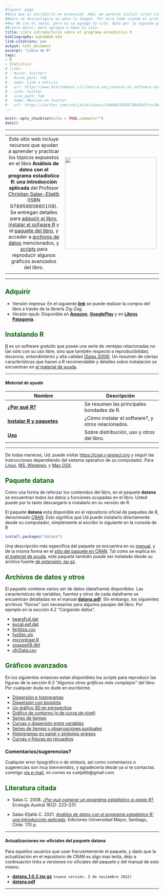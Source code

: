 ```yaml
---
#layout: page
##ojo que al escribirlo en extension .Rmd, me permite incluir citas via BibTeX,
##pero se desconfigura un poco la imagen. Por otro lado cuando el archivo es .rm, todo
##es OK con el texto, pero no se agrega la cita. Opte por lo segundo para que se 
##viera mejor, pero agregue a mano la cita.
title: Libro introductorio sobre el programa estadístico R
bibliography: mybibWeb.bib
link-citations: yes
output: html_document
excerpt: "Libro de R"
tags:
- R  
- Statistics
# links:
# - #icon: twitterr
#   #icon_pack: fab
#   name: Link a noticia
#   url: https://www.diariomayor.cl/ciencia-um/¿conoces-el-software-estadístico-r-profesor-lanza-libro-que-introduce-en-el-análisis-de-datos.html
# - icon: twitter
#   icon_pack: fab
#   name: Mencion en Twitter
#   url: https://twitter.com/cseljatib/status/1460667855675043843?s=20&t=20NyeERbyV3xlHUuzT74-w  
---
```


```r
knitr::opts_chunk$set(echo = TRUE,comment="")
date()
```

<style>H1{color:DarkRed;}</style>
<style>H2{color:DarkGreen;}</style>

--------


|  |  |
| :-------: | :----------- |
| Este sitio web incluye recursos que ayudan a aprender y practicar los tópicos expuestos en el libro **Análisis de datos con el programa estadístico R: una introducción aplicada** del Profesor [Christian Salas-Eljatib](http://eljatib.com) (ISBN 97895660860109). Se entregan  detalles para [adquirir el libro](#comprar), [instalar el sofware R](#instar) y el [paquete del libro](#paque), y acceder a [archivos de datos](#archi) mencionados, y [scripts](#scri) para reproducir algunos  gráficos avanzados del libro. | <img src="/images/portadaLibro.jpg" width="300">       |
|                  |             |

--------




## Adquirir {#comprar}
+ Versión impresa: En el siguiente [**link**](https://tienda.zigzag.cl/9789566086109-analisis-de-datos-con-el-programa-estadistico-r.html) se puede realizar la compra del libro a través de la librería  Zig-Zag.
+ Versión epub: Disponible en  [**Amazon**](https://www.amazon.com/An%C3%A1lisis-datos-programa-estad%C3%ADstico-introducci%C3%B3n-ebook/dp/B09LRHNGPL/ref=sr_1_1?keywords=Christian+Salas+Eljatib&qid=1637176913&qsid=134-6265285-4112915&s=books&sr=1-1&sres=B09LRHNGPL&srpt=ABIS_BOOK),  [**GooglePlay**](https://play.google.com/store/books/details/Christian_Salas_Eljatib_An%C3%A1lisis_de_datos_con_el_p?id=15dOEAAAQBAJ&hl=es_CL&gl=US) y en [**Libros Patagonia**](https://www.librospatagonia.com/library/search/Christian%20Salas%20Eljatib).

## Instalando R {#instar}
[R](https://cran.r-project.org) es un software gratuito que posee una serie de ventajas relacionadas no tan
sólo con su uso libre, sino que también respecto a reproducibilidad, docencia,
entendimiento y alta calidad [(Salas 2008)](#biblioaca).  Un resumen de ciertas características que hacen a R recomendable y detalles sobre instalación se encuentran en [el material de ayuda](#ayuda).

--------

#### *Material de ayuda* {#ayuda}


| Nombre      |  Descripción |
| ----------- | ----------- |
| [**¿Por qué R?**](/rlibro/porQueR.pdf)| Se resumen las principales bondades de R.  |
| [**Instalar R y paquetes**](/rlibro/instalaR.pdf)   | ¿Cómo instalar el software?, y otros relacionados.  |
| [**Uso**](/rlibro/distroUsolibroR.pdf) | Sobre distribución, uso y otros del libro. |

--------


De todas maneras, Ud. puede visitar [https://cran.r-project.org](https://cran.r-project.org) y seguir las instrucciones dependiendo del sistema operativo de su computador. Para [Linux](https://cran.r-project.org/bin/linux/), [MS. Windows](https://cran.r-project.org/bin/windows/), y [Mac OSX](https://cran.r-project.org/bin/macosx/).


## Paquete datana {#paque}
Como una forma de reforzar los contenidos del libro, 
 en el paquete **datana** se encuentran todos los datos y funciones ocupadas en el libro. Usted puede por lo tanto descargarlo e instalarlo en su versión de R.
 
 El paquete **datana** esta disponible en el repositorio oficial de paquetes de R, denominado [CRAN](https://cran.r-project.org/web/packages/available_packages_by_name.html). Esto significa 
que Ud puede instalarlo directamente desde su computador, simplemente al escribir lo siguiente en la consola de R

```r
install.packages("datana")
```

Una descripción más específica del paquete se encuentra en su [manual](https://cran.r-project.org/web/packages/datana/datana.pdf), y de la misma forma en el [sitio del paquete en CRAN](https://cran.r-project.org/web/packages/datana/index.html).
Tal como se explica en [el material de ayuda](#ayuda), este paquete también puede ser  instalado desde su archivo fuente [de extensión .tar.gz](https://cran.r-project.org/web/packages/datana/index.html). 


## Archivos de datos y otros {#archi}
El paquete contiene varios set de datos (dataframe) disponibles. Las caracteristicas de variables, fuentes y otros de cada dataframe se encuentran detalladas en el manual [**datana.pdf**](https://cran.r-project.org/web/packages/datana/datana.pdf). Sin embargo, los siguientes archivos "físicos" son necesarios para algunos pasajes del libro. Por ejemplo en la sección 4.2 "*Cargando datos*".

+ [bearsFull.dat](/rlibro/bearsFull.dat)
+ [eucaLeaf.dat](/rlibro/eucaLeaf.dat)
+ [fertiliza.csv](/rlibro/fertiliza.csv)
+ [fvsSim.xls](/rlibro/fvsSim.xls)
+ [mycontrast.R](/rlibro/mycontrast.R)
+ [snaspe09.dbf](/rlibro/snaspe09.dbf)
+ [ufcData.csv](/rlibro/ufcData.csv)

## Gráficos avanzados {#scri}
En los siguientes enlances estan disponibles los scripts para reproducir las figuras de la sección 6.3 "*Algunos otros gráficos más complejos*" del libro. Por cualquier duda no dude en escribirme.

+ [Dispersión e histogramas](/rlibro/xyHist.html)
+ [Dispersión con boxplots](/rlibro/xyBoxplot.html)
+ [Un gráfico 3D en perspectiva](/rlibro/perspectiva3D.html)
+ [Gráfico de contorno (o de curva de nivel)](/rlibro/contorno.html)
+ [Series de tiempo](/rlibro/timeSerPlot.html)
+ [Curvas y dispersión entre variables](/rlibro/curvasDispe.html)
+ [Series de tiempo y observaciones puntuales](/rlibro/pspTempo.html)
+ [Histogramas en panel y símbolos griegos](/rlibro/allHistoGreek.html)
+ [Curvas y figuras en recuadros](/rlibro/innerPanelPlots.html)


### Comentarios/sugerencias?
Cualquier error tipográfico o de sintaxis, así como 
comentarios o sugerencias son muy bienvenidos, y agradecería desde ya si te contactas conmigo [vía e-mail](mailto:cseljatib@gmail.com), mi correo es cseljatib@gmail.com.

## Literatura citada {#biblioaca}
- Salas C. 2008. [*¿Por qué comprar un programa estadístico si existe R?*](/publication/2008-01-01_por_que_comprar_un_). Ecología Austral 18(2): 223--231. 

- Salas-Eljatib C. 2021. [*Análisis de datos con el programa estadístico R: una introducción aplicada*](/publication/2021-01-01_analisis_de_datos_co/). Ediciones Universidad Mayor,
 Santiago, Chile. 170 p.

--------

#### Actualizaciones no-oficiales del paquete **datana** {#noofi}
Para aquellos usuarios que usan frecuentemente el paquete, y dado que la actualización en el repositorio de CRAN es algo mas lenta, dejo a continuación links a versiones no-oficiales del paquete y del manual de este mismo.

+ [**datana_1.0.2.tar.gz**](/rlibro/datana_1.0.2.tar.gz)  `(nueva versión, 5 de noviembre 2022)`
+ [**datana.pdf**](/rlibro/datana.pdf)

--------

<!-- ### Footer

![](/images/portadaLibro.jpg)

{#id .class height=5%}   

El documento [**distroUsolibroR.pdf**](/rlibro/distroUsolibroR.pdf) resume lo presentado en este sitio web, y puede servir de complemento a lo que acá se explica.


|              |   |
:---|:-------------------------:
<font size="4"> Este sitio web incluye recursos que ayudan a aprender y practicar los tópicos expuestos en el libro **Análisis de datos con el programa estadístico R: una introducción aplicada** del Profesor [Christian Salas-Eljatib](http://eljatib.com) (ISBN 97895660860109). Se entregan  detalles para [adquirir el libro](#comprar), [instalar el sofware R](#instar) y el [paquete del libro](#paque), y acceder a [archivos de datos](#archi) mencionados, y [scripts](#scri) para reproducir algunos  gráficos avanzados del libro.</font>|  <img src="/images/portadaLibro.jpg" width="30" height="75">



[Salas-Eljatib (2021)](#biblioaca), 

### Te pareció interesante o útil? Considera compartirlo 🙌


 <font size="6"> This is my text number 6</font>
 A continuación se ofrecen enlaces para [instalar R](#instar), así como  

<font size="5"> Este sitio web incluye recursos que ayudan a aprender y practicar los tópicos expuestos en el libro **Análisis de datos con el programa estadístico R: una introducción aplicada** del Profesor [Christian Salas-Eljatib](http://eljatib.com) (ISBN 97895660860109). Se entregan  detalles para [adquirir el libro](#comprar), [instalar el sofware R](#instar) y el [paquete del libro](#paque), y acceder a [archivos de datos](#archi) mencionados, y [scripts](#scri) para reproducir algunos  gráficos avanzados del libro.</font>|  <img src="/images/portadaLibro.jpg" width="4300" height="1500">

Este sitio web incluye recursos que ayudan a aprender y practicar los tópicos que son expuestos en el libro **Análisis de datos con el programa estadístico R: una introducción aplicada** del Profesor [Christian Salas-Eljatib](http://eljatib.com) (ISBN 97895660860109). El libro editado por Ediciones Universidad Mayor es distribuído por la [Libreria Zig-Zag](https://tienda.zigzag.cl/9789566086109-analisis-de-datos-con-el-programa-estadistico-r.html).

En el siguiente [**link**](https://tienda.zigzag.cl/9789566086109-analisis-de-datos-con-el-programa-estadistico-r.html) se puede realizar la compra del libro a través de la librería.

+ [Usando un modelo de ahusamiento](/biolibro/ahusamientoTrozado.html)
* **[Miscellaneous](./misce.md)** 
<style>H2{color:DarkOrange;}</style>
<style>p{color:Black;}</style>
<img src="/images/portadaLibro.png" width="800" height="700">
salas20 /myPubs/2020hgrate_ecoModelling.pdf (https://doi.org/10.1016/j.ecolmodel.2020.109198)
ponce 17 `doi:10.3390/f8090329`
sensors cifuentes 2018 `doi:10.3390/s18103357`.
salas10 http://rchn.biologiachile.cl/pdfs/2010/3/Soto_et_al_2010.pdf
salas06 /myPubs/2006xylofagos_RebolledoSalas_Bosque.pdf

+ [**¿Por qué R?**](/rlibro/01porQueR.pdf)| por que es bueno R?

+ [**¿Por qué R?**](/rlibro/01porQueR.pdf)

Una característica clave del paquete **datana** es que 

```r
library(datana)
head(pspLlancahue) #primeras seis filas
nrow(df) #numero de filas de la dataframe
```

Last updated: August 2020 -->
